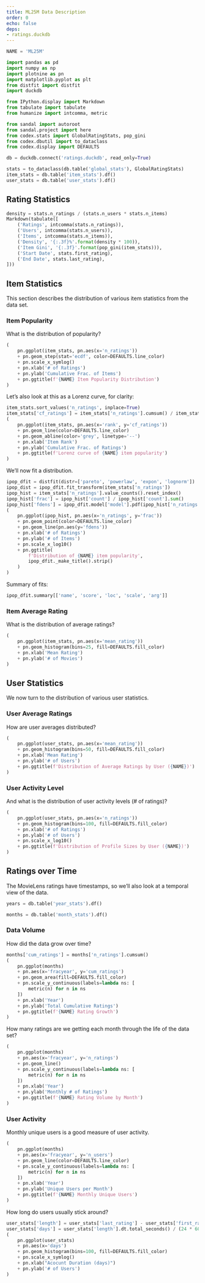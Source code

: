 ```yaml
---
title: ML25M Data Description
order: 0
echo: false
deps:
- ratings.duckdb
---
```


```python
NAME = 'ML25M'
```

```python
import pandas as pd
import numpy as np
import plotnine as pn
import matplotlib.pyplot as plt
from distfit import distfit
import duckdb
```

```python
from IPython.display import Markdown
from tabulate import tabulate
from humanize import intcomma, metric
```

```python
from sandal import autoroot
from sandal.project import here
from codex.stats import GlobalRatingStats, pop_gini
from codex.dbutil import to_dataclass
from codex.display import DEFAULTS
```

```python
db = duckdb.connect('ratings.duckdb', read_only=True)
```

```python
stats = to_dataclass(db.table('global_stats'), GlobalRatingStats)
item_stats = db.table('item_stats').df()
user_stats = db.table('user_stats').df()
```


## Rating Statistics

```python
density = stats.n_ratings / (stats.n_users * stats.n_items)
Markdown(tabulate([
    ('Ratings', intcomma(stats.n_ratings)),
    ('Users', intcomma(stats.n_users)),
    ('Items', intcomma(stats.n_items)),
    ('Density', '{:.3f}%'.format(density * 100)),
    ('Item Gini', '{:.3f}'.format(pop_gini(item_stats))),
    ('Start Date', stats.first_rating),
    ('End Date', stats.last_rating),
]))
```

## Item Statistics

This section describes the distribution of various item statistics from the data set.

### Item Popularity

What is the distribution of popularity?

```python
(
    pn.ggplot(item_stats, pn.aes(x='n_ratings'))
    + pn.geom_step(stat='ecdf', color=DEFAULTS.line_color)
    + pn.scale_x_symlog()
    + pn.xlab('# of Ratings')
    + pn.ylab('Cumulative Frac. of Items')
    + pn.ggtitle(f'{NAME} Item Popularity Distribution')
)
```

Let's also look at this as a Lorenz curve, for clarity:

```python
item_stats.sort_values('n_ratings', inplace=True)
item_stats['cf_ratings'] = item_stats['n_ratings'].cumsum() / item_stats['n_ratings'].sum()
(
    pn.ggplot(item_stats, pn.aes(x='rank', y='cf_ratings'))
    + pn.geom_line(color=DEFAULTS.line_color)
    + pn.geom_abline(color='grey', linetype='--')
    + pn.xlab('Item Rank')
    + pn.ylab('Cumulative Frac. of Ratings')
    + pn.ggtitle(f'Lorenz curve of {NAME} item popularity')
)
```

We'll now fit a distribution.

```python
ipop_dfit = distfit(distr=['pareto', 'powerlaw', 'expon', 'lognorm'])
ipop_dist = ipop_dfit.fit_transform(item_stats['n_ratings'])
ipop_hist = item_stats['n_ratings'].value_counts().reset_index()
ipop_hist['frac'] = ipop_hist['count'] / ipop_hist['count'].sum()
ipop_hist['fdens'] = ipop_dfit.model['model'].pdf(ipop_hist['n_ratings'])
(
    pn.ggplot(ipop_hist, pn.aes(x='n_ratings', y='frac'))
    + pn.geom_point(color=DEFAULTS.line_color)
    + pn.geom_line(pn.aes(y='fdens'))
    + pn.xlab('# of Ratings')
    + pn.ylab('# of Items')
    + pn.scale_x_log10()
    + pn.ggtitle(
        f'Distribution of {NAME} item popularity',
        ipop_dfit._make_title().strip()
    )
)
```

Summary of fits:

```python
ipop_dfit.summary[['name', 'score', 'loc', 'scale', 'arg']]
```

### Item Average Rating

What is the distribution of average ratings?

```python
(
    pn.ggplot(item_stats, pn.aes(x='mean_rating'))
    + pn.geom_histogram(bins=25, fill=DEFAULTS.fill_color)
    + pn.xlab('Mean Rating')
    + pn.ylab('# of Movies')
)
```

## User Statistics

We now turn to the distribution of various user statistics.

### User Average Ratings

How are user averages distributed?

```python
(
    pn.ggplot(user_stats, pn.aes(x='mean_rating'))
    + pn.geom_histogram(bins=50, fill=DEFAULTS.fill_color)
    + pn.xlab('Mean Rating')
    + pn.ylab('# of Users')
    + pn.ggtitle(f'Distribution of Average Ratings by User ({NAME})')
)
```

### User Activity Level

And what is the distribution of user activity levels (# of ratings)?

```python
(
    pn.ggplot(user_stats, pn.aes(x='n_ratings'))
    + pn.geom_histogram(bins=100, fill=DEFAULTS.fill_color)
    + pn.xlab('# of Ratings')
    + pn.ylab('# of Users')
    + pn.scale_x_log10()
    + pn.ggtitle(f'Distribution of Profile Sizes by User ({NAME})')
)
```

## Ratings over Time

The MovieLens ratings have timestamps, so we'll also look at a temporal view of the data.

```python
years = db.table('year_stats').df()
```


```python
months = db.table('month_stats').df()
```

### Data Volume

How did the data grow over time?

```python
months['cum_ratings'] = months['n_ratings'].cumsum()
(
    pn.ggplot(months)
    + pn.aes(x='fracyear', y='cum_ratings')
    + pn.geom_area(fill=DEFAULTS.fill_color)
    + pn.scale_y_continuous(labels=lambda ns: [
        metric(n) for n in ns
    ])
    + pn.xlab('Year')
    + pn.ylab('Total Cumulative Ratings')
    + pn.ggtitle(f'{NAME} Rating Growth')
)
```

How many ratings are we getting each month through the life of the data set?

```python
(
    pn.ggplot(months)
    + pn.aes(x='fracyear', y='n_ratings')
    + pn.geom_line()
    + pn.scale_y_continuous(labels=lambda ns: [
        metric(n) for n in ns
    ])
    + pn.xlab('Year')
    + pn.ylab('Monthly # of Ratings')
    + pn.ggtitle(f'{NAME} Rating Volume by Month')
)
```

### User Activity

Monthly unique users is a good measure of user activity.

```python
(
    pn.ggplot(months)
    + pn.aes(x='fracyear', y='n_users')
    + pn.geom_line(color=DEFAULTS.line_color)
    + pn.scale_y_continuous(labels=lambda ns: [
        metric(n) for n in ns
    ])
    + pn.xlab('Year')
    + pn.ylab('Unique Users per Month')
    + pn.ggtitle(f'{NAME} Monthly Unique Users')
)
```

How long do users usually stick around?


```python
user_stats['length'] = user_stats['last_rating'] - user_stats['first_rating']
user_stats['days'] = user_stats['length'].dt.total_seconds() / (24 * 60 * 60)
(
    pn.ggplot(user_stats)
    + pn.aes(x='days')
    + pn.geom_histogram(bins=100, fill=DEFAULTS.fill_color)
    + pn.scale_x_symlog()
    + pn.xlab("Acocunt Duration (days)")
    + pn.ylab('# of Users')
)
```
